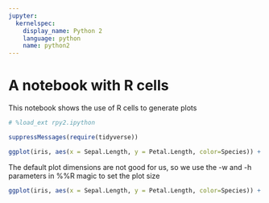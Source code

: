 ```yaml
---
jupyter:
  kernelspec:
    display_name: Python 2
    language: python
    name: python2
---
```


# A notebook with R cells

This notebook shows the use of R cells to generate plots

```python
# %load_ext rpy2.ipython
```

```r
suppressMessages(require(tidyverse))
```

```r
ggplot(iris, aes(x = Sepal.Length, y = Petal.Length, color=Species)) + geom_point()
```

The default plot dimensions are not good for us, so we use the -w and -h parameters in %%R magic to set the plot size

```r
ggplot(iris, aes(x = Sepal.Length, y = Petal.Length, color=Species)) + geom_point()
```
